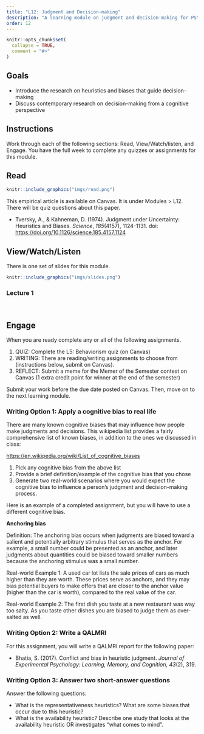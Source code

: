 ```yaml
---
title: "L12: Judgment and Decision-making"
description: "A learning module on judgment and decision-making for PSYC 2040."
order: 12
---
```


```r
knitr::opts_chunk$set(
  collapse = TRUE,
  comment = "#>"
)
```

## Goals

- Introduce the research on heuristics and biases that guide decision-making
- Discuss contemporary research on decision-making from a cognitive perspective


## Instructions 

Work through each of the following sections: Read, View/Watch/listen, and Engage. You have the full week to complete any quizzes or assignments for this module.

## Read 

:::::{.card .border .border-2 .border-info .mb-3}
:::: {.grid .g-0}
::: {.g-col-3}
:::: {.card-body}

```r
knitr::include_graphics("imgs/read.png")
```

::::
:::

::: {.g-col-9}
:::: {.card-body}

This empirical article is available on Canvas. It is under Modules > L12. There will be quiz questions about this paper.

- Tversky, A., & Kahneman, D. (1974). Judgment under Uncertainty: Heuristics and Biases. *Science*, *185*(4157), 1124-1131. doi: [https://doi.org/10.1126/science.185.4157.1124](https://doi.org/10.1126/science.185.4157.1124 ) 

::::
:::
::::
:::::


## View/Watch/Listen {.mt-5}

There is one set of slides for this module.

:::::{.card .border .border-2 .border-info .mb-3}
:::: {.grid .g-0}
::: {.g-col-3}
:::: {.card-body}

```r
knitr::include_graphics("imgs/slides.png")
```

::::
:::

::: {.g-col-9}
:::: {.card-body}
### Lecture 1
<br>
<!--
<a class="btn btn-outline-info" href="https://teaching-me.github.io/cognition/slides/L12_JDM.pdf" role="button">Slides</a>

!-->
::::
:::
::::
:::::



## Engage {.mt-5}

When you are ready complete any or all of the following assignments.

1. QUIZ: Complete the L5: Behaviorism quiz (on Canvas)
2. WRITING: There are reading/writing assignments to choose from (instructions below, submit on Canvas).
3. REFLECT: Submit a meme for the Memer of the Semester contest on Canvas (1 extra credit point for winner at the end of the semester)

Submit your work before the due date posted on Canvas. Then, move on to the next learning module.

### Writing Option 1: Apply a cognitive bias to real life 

There are many known cognitive biases that may influence how people make judgments and decisions. This wikipedia list provides a fairly comprehensive list of known biases, in addition to the ones we discussed in class:

<https://en.wikipedia.org/wiki/List_of_cognitive_biases>

1. Pick any cognitive bias from the above list
2. Provide a brief definition/example of the cognitive bias that you chose
3. Generate two real-world scenarios where you would expect the cognitive bias to influence a person's judgment and decision-making process.

Here is an example of a completed assignment, but you will have to use a different cognitive bias.

**Anchoring bias**

Definition: The anchoring bias occurs when judgments are biased toward a salient and potentially arbitrary stimulus that serves as the anchor. For example, a small number could be presented as an anchor, and later judgments about quantities could be biased toward smaller numbers because the anchoring stimulus was a small number.

Real-world Example 1: A used car lot lists the sale prices of cars as much higher than they are worth. These prices serve as anchors, and they may bias potential buyers to make offers that are closer to the anchor value (higher than the car is worth), compared to the real value of the car.

Real-world Example 2: The first dish you taste at a new restaurant was way too salty. As you taste other dishes you are biased to judge them  as over-salted as well.

### Writing Option 2: Write a QALMRI

For this assignment, you will write a QALMRI report for the following paper:

- Bhatia, S. (2017). Conflict and bias in heuristic judgment. <i>Journal of Experimental Psychology: Learning, Memory, and Cognition, 43</i>(2), 319.

### Writing Option 3: Answer two short-answer questions

Answer the following questions:

- What is the representativeness heuristics? What are some biases that occur due to this heuristic?
- What is the availability heuristic? Describe one study that looks at the availability heuristic OR investigates "what comes to mind".
